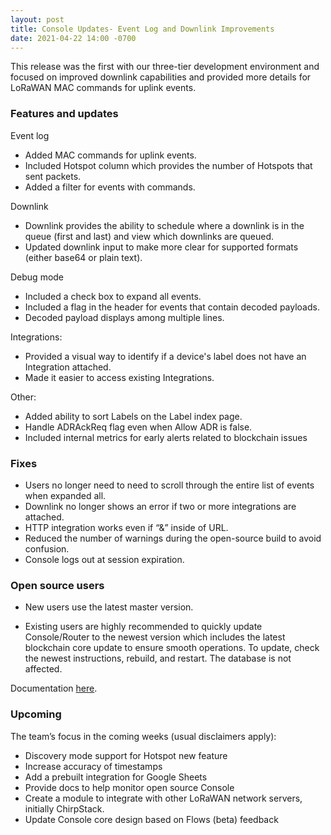 ```yaml
---
layout: post
title: Console Updates- Event Log and Downlink Improvements
date: 2021-04-22 14:00 -0700
---
```


This release was the first with our three-tier development environment and focused on improved
downlink capabilities and provided more details for LoRaWAN MAC commands for uplink events.

### Features and updates

Event log

- Added MAC commands for uplink events.
- Included Hotspot column which provides the number of Hotspots that sent packets.
- Added a filter for events with commands.

Downlink

- Downlink provides the ability to schedule where a downlink is in the queue (first and last) and
  view which downlinks are queued.
- Updated downlink input to make more clear for supported formats (either base64 or plain text).

Debug mode

- Included a check box to expand all events.
- Included a flag in the header for events that contain decoded payloads.
- Decoded payload displays among multiple lines.

Integrations:

- Provided a visual way to identify if a device's label does not have an Integration attached.
- Made it easier to access existing Integrations.

Other:

- Added ability to sort Labels on the Label index page.
- Handle ADRAckReq flag even when Allow ADR is false.
- Included internal metrics for early alerts related to blockchain issues

### Fixes

- Users no longer need to need to scroll through the entire list of events when expanded all.
- Downlink no longer shows an error if two or more integrations are attached.
- HTTP integration works even if “&” inside of URL.
- Reduced the number of warnings during the open-source build to avoid confusion.
- Console logs out at session expiration.

### Open source users

- New users use the latest master version.

- Existing users are highly recommended to quickly update Console/Router to the newest version which
  includes the latest blockchain core update to ensure smooth operations. To update, check the
  newest instructions, rebuild, and restart. The database is not affected.

Documentation [here](https://docs.helium.com/use-the-network/run-console/#console-setup).

### Upcoming

The team’s focus in the coming weeks (usual disclaimers apply):

- Discovery mode support for Hotspot new feature
- Increase accuracy of timestamps
- Add a prebuilt integration for Google Sheets
- Provide docs to help monitor open source Console
- Create a module to integrate with other LoRaWAN network servers, initially ChirpStack.
- Update Console core design based on Flows (beta) feedback
